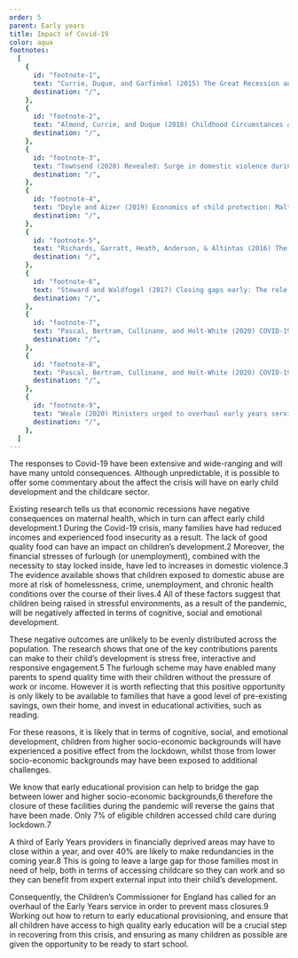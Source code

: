 ```yaml
---
order: 5
parent: Early years
title: Impact of Covid-19
color: aqua
footnotes:
  [
    {
      id: "footnote-1",
      text: "Currie, Duque, and Garfinkel (2015) The Great Recession and Mothers’ Health. The Economic Journal 125(588).",
      destination: "/",
    },
    {
      id: "footnote-2",
      text: "Almond, Currie, and Duque (2018) Childhood Circumstances and Adult Outcomes: Act II. Journal of Economic Literature 56(4): 1360-1446.",
      destination: "/",
    },
    {
      id: "footnote-3",
      text: "Townsend (2020) Revealed: Surge in domestic violence during Covid-19 crisis. The Observer, 12/04/2020.",
      destination: "/",
    },
    {
      id: "footnote-4",
      text: "Doyle and Aizer (2019) Economics of child protection: Maltreatment, foster care, and intimate partner violence. Annual Review of Economics, 2018(Aug): 87-108.",
      destination: "/",
    },
    {
      id: "footnote-5",
      text: "Richards, Garratt, Heath, Anderson, & Altintas (2016) The childhood origins of social mobility: socio-economic inequalities and changing opportunities.",
      destination: "/",
    },
    {
      id: "footnote-6",
      text: "Steward and Waldfogel (2017) Closing gaps early: The role of early years policy in promoting social mobility in England. The Sutton Trust.",
      destination: "/",
    },
    {
      id: "footnote-7",
      text: "Pascal, Bertram, Cullinane, and Holt-White (2020) COVID-19 and Social Mobility Impact Brief #4: Early Years. Sutton Trust.",
      destination: "/",
    },
    {
      id: "footnote-8",
      text: "Pascal, Bertram, Cullinane, and Holt-White (2020) COVID-19 and Social Mobility Impact Brief #4: Early Years. Sutton Trust.",
      destination: "/",
    },
    {
      id: "footnote-9",
      text: "Weale (2020) Ministers urged to overhaul early years services in England. The Guardian, 17/07/2020.",
      destination: "/",
    },
  ]
---
```



<div>
  The responses to Covid-19 have been extensive and wide-ranging and will have many untold consequences. 
  Although unpredictable, it is possible to offer some commentary about the affect the crisis will have 
  on early child development and the childcare sector.
  
  <CovidImpactSVG1 />
  <CovidImpactSVG2 />
</div>

<ResearchImage imageName="impact-of-covid-19-1.jpg" />

Existing research tells us that economic recessions have negative consequences on maternal health, which 
in turn can affect early child development.<FootnoteLink linkId="footnote-1">1</FootnoteLink> During 
the Covid-19 crisis, many families have had reduced incomes and experienced food insecurity as a result. 
The lack of good quality food can have an impact on children’s 
development.<FootnoteLink linkId="footnote-2">2</FootnoteLink> Moreover, the financial stresses of 
furlough (or unemployment), combined with the necessity to stay locked inside, have led 
to increases in domestic violence.<FootnoteLink linkId="footnote-3">3</FootnoteLink> The evidence 
available shows that children exposed to domestic abuse are more at risk of homelessness, crime, 
unemployment, and chronic health conditions over the course of their 
lives.<FootnoteLink linkId="footnote-4">4</FootnoteLink> All of these factors suggest that 
children being raised in stressful environments, as a result of the pandemic, will be negatively 
affected in terms of cognitive, social and emotional development. 

<div>
These negative outcomes are unlikely to be evenly distributed across the population. The research shows 
that one of the key contributions parents can make to their child’s development is stress free, interactive 
and responsive engagement.<FootnoteLink linkId="footnote-5">5</FootnoteLink> The furlough scheme may 
have enabled many parents to spend quality time with their children without the pressure of work or 
income. However it is worth reflecting that this positive opportunity is only likely to be available 
to families that have a good level of pre-existing savings, own their home, and invest in educational 
activities, such as reading. 

For these reasons, it is likely that in terms of cognitive, social, and emotional development, children from 
higher socio-economic backgrounds will have experienced a positive effect from the lockdown, whilst those 
from lower socio-economic backgrounds may have been exposed to additional challenges. 
</div>

<ResearchImage imageName="impact-of-covid-19-2.jpg" />

<div>
We know that early educational provision can help to bridge the gap between lower and higher socio-economic 
backgrounds,<FootnoteLink linkId="footnote-6">6</FootnoteLink> therefore the closure of these facilities during 
the pandemic will reverse the gains that have been made. Only 7% of eligible children accessed child care 
during lockdown.<FootnoteLink linkId="footnote-7">7</FootnoteLink>

A third of Early Years providers in financially deprived areas may have to close within a year, and over 40% 
are likely to make redundancies in the coming year.<FootnoteLink linkId="footnote-8">8</FootnoteLink> This 
is going to leave a large gap for those families most in need of help, both in terms of accessing childcare 
so they can work and so they can benefit from expert external input into their child’s development. 
</div>

Consequently, the Children’s Commissioner for England has called for an overhaul of the Early Years service 
in order to prevent mass closures.<FootnoteLink linkId="footnote-9">9</FootnoteLink> Working out how to 
return to early educational provisioning, and ensure that all children have access to high quality early 
education will be a crucial step in recovering from this crisis, and ensuring as many children as possible 
are given the opportunity to be ready to start school.